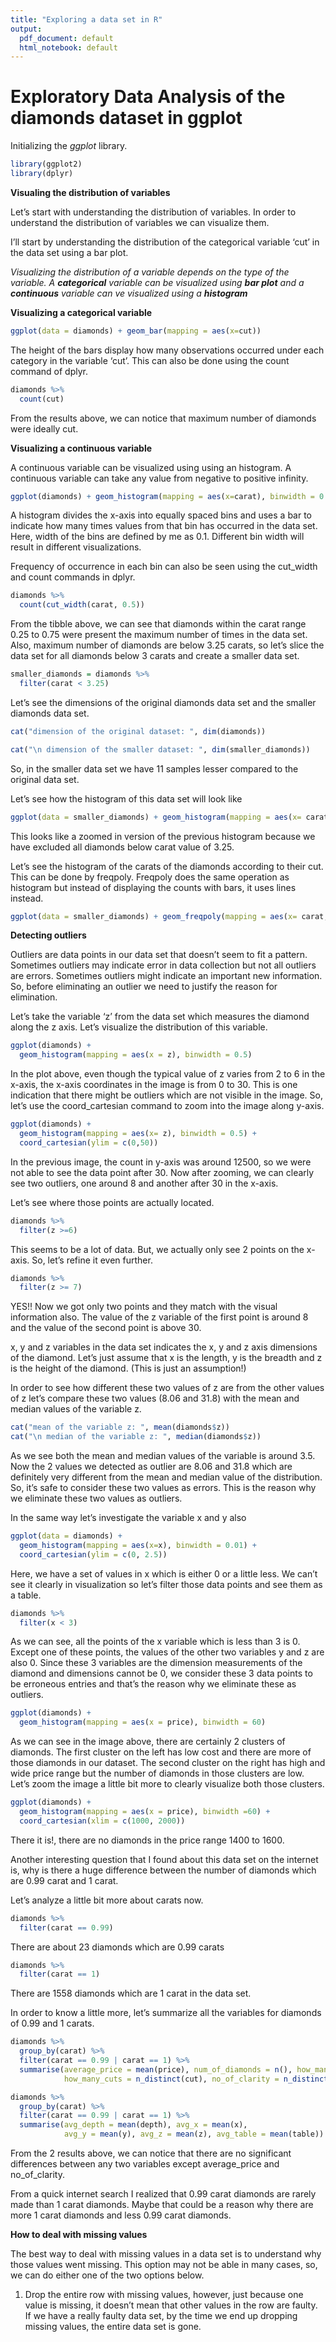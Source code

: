 ```yaml
---
title: "Exploring a data set in R"
output:
  pdf_document: default
  html_notebook: default
---
```

# **Exploratory Data Analysis of the diamonds dataset in ggplot**

Initializing the *ggplot* library. 

```r
library(ggplot2)
library(dplyr)
```

**Visualing the distribution of variables**


Let's start with understanding the distribution of variables. In order to understand the distribution of variables we can visualize them. 

I'll start by understanding the distribution of the categorical variable 'cut' in the data set using a bar plot. 


*Visualizing the distribution of a variable depends on the type of the variable. A **categorical** variable can be visualized using **bar plot** and a **continuous** variable can ve visualized using a **histogram** *  

**Visualizing a categorical variable**
```r
ggplot(data = diamonds) + geom_bar(mapping = aes(x=cut))
```

The height of the bars display how many observations occurred under each category in the variable 'cut'. This can also be done using the count command of dplyr. 

```r
diamonds %>%
  count(cut)
```

From the results above, we can notice that maximum number of diamonds were ideally cut. 


**Visualizing a continuous variable **

A continuous variable can be visualized using using an histogram. A continuous variable can take any value from negative to positive infinity. 

```r
ggplot(diamonds) + geom_histogram(mapping = aes(x=carat), binwidth = 0.1)
```

A histogram divides the x-axis into equally spaced bins and uses a bar to indicate how many times values from that bin has occurred in the data set. Here, width of the bins are defined by me as 0.1. Different bin width will result in different visualizations. 

Frequency of occurrence in each bin can also be seen using the cut_width and count commands in dplyr. 

```r
diamonds %>%
  count(cut_width(carat, 0.5))
```

From the tibble above, we can see that diamonds within the carat range 0.25 to 0.75 were present the maximum number of times in the data set. Also, maximum number of diamonds are below 3.25 carats, so let's slice the data set for all diamonds below 3 carats and create a smaller data set. 

```r
smaller_diamonds = diamonds %>%
  filter(carat < 3.25)
```

Let's see the dimensions of the original diamonds data set and the smaller diamonds data set. 

```r
cat("dimension of the original dataset: ", dim(diamonds))

cat("\n dimension of the smaller dataset: ", dim(smaller_diamonds))
```
So, in the smaller data set we have 11 samples lesser compared to the original data set.

Let's see how the histogram of this data set will look like

```r
ggplot(data = smaller_diamonds) + geom_histogram(mapping = aes(x= carat), binwidth = 0.1)
```

This looks like a zoomed in version of the previous histogram because we have excluded all diamonds below  carat value of 3.25.

Let's see the histogram of the carats of the diamonds according to their cut. This can be done by freqpoly. Freqpoly does the same operation as histogram but instead of displaying the counts with bars, it uses lines instead. 

```r
ggplot(data = smaller_diamonds) + geom_freqpoly(mapping = aes(x= carat, color=cut), binwidth = 0.1)
```

**Detecting outliers**

Outliers are data points in our data set that doesn't seem to fit a pattern. Sometimes outliers may indicate error in data collection but not all outliers are errors. Sometimes outliers might indicate an important new information. So, before eliminating an outlier we need to justify the reason for elimination. 

Let's take the variable 'z' from the data set which measures the diamond along the z axis. Let's visualize the distribution of this variable. 

```r
ggplot(diamonds) +
  geom_histogram(mapping = aes(x = z), binwidth = 0.5)
```
In the plot above, even though the typical value of z varies from 2 to 6 in the x-axis, the x-axis coordinates in the image is from 0 to 30. This is one indication that there might be outliers which are not visible in the image. So, let's use the coord_cartesian command to zoom into the image along y-axis.

```r
ggplot(diamonds) +
  geom_histogram(mapping = aes(x= z), binwidth = 0.5) +
  coord_cartesian(ylim = c(0,50))
```

In the previous image, the count in y-axis was around 12500, so we were not able to see the data point after 30. Now after zooming, we can clearly see two outliers, one around 8 and another after 30 in the x-axis.

Let's see where those points are actually located. 

```r
diamonds %>%
  filter(z >=6)
```

This seems to be a lot of data. But, we actually only see 2 points on the x-axis. So, let's refine it even further.

```r
diamonds %>%
  filter(z >= 7)
```

YES!! Now we got only two points and they match with the visual information also. The value of the z variable of the first point is around 8 and the value of the second point is above 30. 

x, y and z variables in the data set indicates the x, y and z axis dimensions of the diamond. Let's just assume that x is the length, y is the breadth and z is the height of the diamond. (This is just an assumption!)

In order to see how different these two values of z are from the other values of z let's compare these two values (8.06 and 31.8) with the mean and median values of the variable z. 

```r
cat("mean of the variable z: ", mean(diamonds$z))
cat("\n median of the variable z: ", median(diamonds$z))
```

As we see both the mean and median values of the variable is around 3.5. Now the 2 values we detected as outlier are 8.06 and 31.8 which are definitely very different from the mean and median value of the distribution. So, it's safe to consider these two values as errors. This is the reason why we eliminate these two values as outliers.  

In the same way let's investigate the variable x and y also

```r
ggplot(data = diamonds) +
  geom_histogram(mapping = aes(x=x), binwidth = 0.01) + 
  coord_cartesian(ylim = c(0, 2.5))
```

Here, we have a set of values in x which is either 0 or a little less. We can't see it clearly in visualization so let's filter those data points and see them as a table. 

```r
diamonds %>%
  filter(x < 3)
```

As we can see, all the points of the x variable which is less than 3 is 0. Except one of these points, the values of the other two variables y and z are also 0. Since these 3 variables are the dimension measurements of the diamond and dimensions cannot be 0, we consider these 3 data points to be erroneous entries and that's the reason why we eliminate these as outliers.  

```r
ggplot(diamonds) +
  geom_histogram(mapping = aes(x = price), binwidth = 60) 

```
As we can see in the image above, there are certainly 2 clusters of diamonds. The first cluster on the left has low cost and there are more of those diamonds in our dataset. The second cluster on the right has high and wide price range but the number of diamonds in those clusters are low. Let's zoom the image a little bit more to clearly visualize both those clusters. 

```r
ggplot(diamonds) +
  geom_histogram(mapping = aes(x = price), binwidth =60) +
  coord_cartesian(xlim = c(1000, 2000))
```

There it is!, there are no diamonds in the price range 1400 to 1600. 

Another interesting question that I found about this data set on the internet is, why is there a huge difference between the number of diamonds which are 0.99 carat and 1 carat. 

Let's analyze a little bit more about carats now. 


```r
diamonds %>%
  filter(carat == 0.99)
```
There are about 23 diamonds which are 0.99 carats

```r
diamonds %>%
  filter(carat == 1)
```

There are 1558 diamonds which are 1 carat in the data set. 


In order to know a little more, let's summarize all the variables for diamonds of 0.99 and 1 carats. 


```r
diamonds %>%
  group_by(carat) %>%
  filter(carat == 0.99 | carat == 1) %>%
  summarise(average_price = mean(price), num_of_diamonds = n(), how_many_colors = n_distinct(color),
            how_many_cuts = n_distinct(cut), no_of_clarity = n_distinct(clarity))
```

```r
diamonds %>%
  group_by(carat) %>%
  filter(carat == 0.99 | carat == 1) %>%
  summarise(avg_depth = mean(depth), avg_x = mean(x),
            avg_y = mean(y), avg_z = mean(z), avg_table = mean(table))
```

From the 2 results above, we can notice that there are no significant differences between any two variables except average_price and no_of_clarity. 

From a quick internet search I realized that 0.99 carat diamonds are rarely made than 1 carat diamonds. Maybe that could be a reason why there are more 1 carat diamonds and less 0.99 carat diamonds.

**How to deal with missing values**

The best way to deal with missing values in a data set is to understand why those values went missing. This option may not be able in many cases, so, we can do either one of the two options below. 

1. Drop the entire row with missing values, however, just because one value is missing, it doesn't mean that other values in the row are faulty. If we have a really faulty data set, by the time we end up dropping missing values, the entire data set is gone. 
